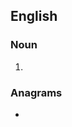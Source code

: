 ==English==

===Noun===
{{head|en|noun form}}

# {{plural of|en|bunya}}

===Anagrams===
* {{anagrams|en|a=abnsuy|unbays}}
